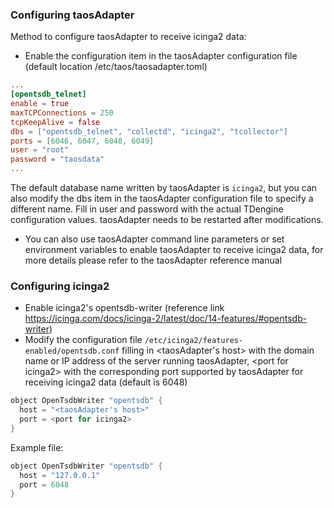 ### Configuring taosAdapter

Method to configure taosAdapter to receive icinga2 data:

- Enable the configuration item in the taosAdapter configuration file (default location /etc/taos/taosadapter.toml)

```toml
...
[opentsdb_telnet]
enable = true
maxTCPConnections = 250
tcpKeepAlive = false
dbs = ["opentsdb_telnet", "collectd", "icinga2", "tcollector"]
ports = [6046, 6047, 6048, 6049]
user = "root"
password = "taosdata"
...
```

The default database name written by taosAdapter is `icinga2`, but you can also modify the dbs item in the taosAdapter configuration file to specify a different name. Fill in user and password with the actual TDengine configuration values. taosAdapter needs to be restarted after modifications.

- You can also use taosAdapter command line parameters or set environment variables to enable taosAdapter to receive icinga2 data, for more details please refer to the taosAdapter reference manual

### Configuring icinga2

- Enable icinga2's opentsdb-writer (reference link https://icinga.com/docs/icinga-2/latest/doc/14-features/#opentsdb-writer)
- Modify the configuration file `/etc/icinga2/features-enabled/opentsdb.conf` filling in \<taosAdapter's host> with the domain name or IP address of the server running taosAdapter, \<port for icinga2> with the corresponding port supported by taosAdapter for receiving icinga2 data (default is 6048)

```c
object OpenTsdbWriter "opentsdb" {
  host = "<taosAdapter's host>"
  port = <port for icinga2>
}
```

Example file:

```c
object OpenTsdbWriter "opentsdb" {
  host = "127.0.0.1"
  port = 6048
}
```
